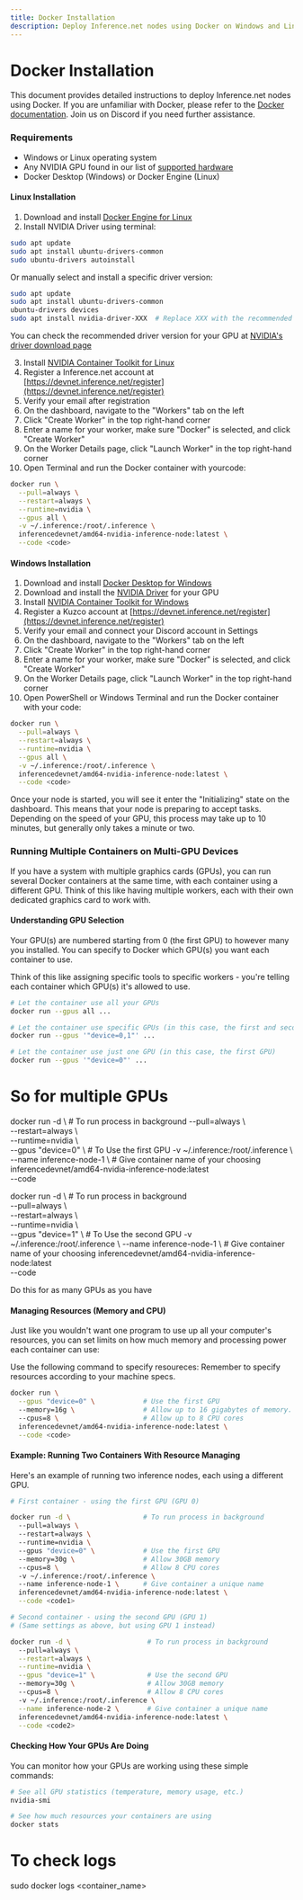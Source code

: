 ```yaml
---
title: Docker Installation
description: Deploy Inference.net nodes using Docker on Windows and Linux
---
```


# Docker Installation

This document provides detailed instructions to deploy Inference.net nodes using Docker. If you are unfamiliar with Docker, please refer to the [Docker documentation](https://docs.docker.com/get-started/). Join us on Discord if you need further assistance.

### Requirements
 - Windows or Linux operating system
 - Any NVIDIA GPU found in our list of [supported hardware](/getting-started/hardware)
 - Docker Desktop (Windows) or Docker Engine (Linux)

#### Linux Installation
1. Download and install [Docker Engine for Linux](https://docs.docker.com/engine/install/ubuntu/)
2. Install NVIDIA Driver using terminal:
```bash
sudo apt update
sudo apt install ubuntu-drivers-common
sudo ubuntu-drivers autoinstall
```

Or manually select and install a specific driver version:
```bash
sudo apt update
sudo apt install ubuntu-drivers-common
ubuntu-drivers devices
sudo apt install nvidia-driver-XXX  # Replace XXX with the recommended version number
```
   You can check the recommended driver version for your GPU at [NVIDIA's driver download page](https://www.nvidia.com/download/index.aspx)

3. Install [NVIDIA Container Toolkit for Linux](https://docs.nvidia.com/datacenter/cloud-native/container-toolkit/install-guide.html#docker)
4. Register a Inference.net account at [https://devnet.inference.net/register](https://devnet.inference.net/register)
5. Verify your email after registration
6. On the dashboard, navigate to the "Workers" tab on the left
7. Click "Create Worker" in the top right-hand corner
8. Enter a name for your worker, make sure "Docker" is selected, and click "Create Worker"
9. On the Worker Details page, click "Launch Worker" in the top right-hand corner
10. Open Terminal and run the Docker container with yourcode:
```bash
docker run \
  --pull=always \
  --restart=always \
  --runtime=nvidia \
  --gpus all \
  -v ~/.inference:/root/.inference \
  inferencedevnet/amd64-nvidia-inference-node:latest \
  --code <code>
```

#### Windows Installation
1. Download and install [Docker Desktop for Windows](https://www.docker.com/products/docker-desktop)
2. Download and install the [NVIDIA Driver](https://www.nvidia.com/download/index.aspx) for your GPU
3. Install [NVIDIA Container Toolkit for Windows](https://docs.nvidia.com/datacenter/cloud-native/container-toolkit/install-guide.html#docker)
4. Register a Kuzco account at [https://devnet.inference.net/register](https://devnet.inference.net/register)
5. Verify your email and connect your Discord account in Settings
6. On the dashboard, navigate to the "Workers" tab on the left
7. Click "Create Worker" in the top right-hand corner
8. Enter a name for your worker, make sure "Docker" is selected, and click "Create Worker"
9. On the Worker Details page, click "Launch Worker" in the top right-hand corner
10. Open PowerShell or Windows Terminal and run the Docker container with your code:
```bash
docker run \
  --pull=always \
  --restart=always \
  --runtime=nvidia \
  --gpus all \
  -v ~/.inference:/root/.inference \
  inferencedevnet/amd64-nvidia-inference-node:latest \
  --code <code>
```

Once your node is started, you will see it enter the "Initializing" state on the dashboard. This means that your node is preparing to accept tasks. Depending on the speed of your GPU, this process may take up to 10 minutes, but generally only takes a minute or two.


### Running Multiple Containers on Multi-GPU Devices

If you have a system with multiple graphics cards (GPUs), you can run several Docker containers at the same time, with each container using a different GPU. Think of this like having multiple workers, each with their own dedicated graphics card to work with.

#### Understanding GPU Selection

Your GPU(s) are numbered starting from 0 (the first GPU) to however many you installed. You can specify to Docker which GPU(s) you want each container to use.

Think of this like assigning specific tools to specific workers - you're telling each container which GPU(s) it's allowed to use.



```bash
# Let the container use all your GPUs
docker run --gpus all ...

# Let the container use specific GPUs (in this case, the first and second GPU)
docker run --gpus '"device=0,1"' ...

# Let the container use just one GPU (in this case, the first GPU)
docker run --gpus '"device=0"' ...
```
# So for multiple GPUs 

docker run -d \                  # To run process in background
  --pull=always \               
  --restart=always \             
  --runtime=nvidia \             
  --gpus "device=0" \            # To Use the first GPU
  -v ~/.inference:/root/.inference \ 
  --name inference-node-1 \      # Give container name of your choosing
  inferencedevnet/amd64-nvidia-inference-node:latest \
  --code <code1>                


docker run -d \                  # To run process in background  
  --pull=always \               
  --restart=always \             
  --runtime=nvidia \             
  --gpus "device=1" \            # To Use the second GPU
  -v ~/.inference:/root/.inference \ 
  --name inference-node-1 \      # Give container name of your choosing
  inferencedevnet/amd64-nvidia-inference-node:latest \
  --code <code1>                

Do this for as many GPUs as you have


#### Managing Resources (Memory and CPU)

Just like you wouldn't want one program to use up all your computer's resources, you can set limits on how much memory and processing power each container can use:

Use the following command to specify resoureces: Remember to specify resources according to your machine specs.

```bash
docker run \
  --gpus "device=0" \            # Use the first GPU
  --memory=16g \                 # Allow up to 16 gigabytes of memory.  Note:Recommended minimum memory space is 30 gigabytes
  --cpus=8 \                     # Allow up to 8 CPU cores
  inferencedevnet/amd64-nvidia-inference-node:latest \
  --code <code>
```

#### Example: Running Two Containers With Resource Managing

Here's an example of running two inference nodes, each using a different GPU. 

```bash
# First container - using the first GPU (GPU 0)

docker run -d \                  # To run process in background
  --pull=always \                
  --restart=always \            
  --runtime=nvidia \             
  --gpus "device=0" \            # Use the first GPU
  --memory=30g \                 # Allow 30GB memory
  --cpus=8 \                     # Allow 8 CPU cores
  -v ~/.inference:/root/.inference \ 
  --name inference-node-1 \      # Give container a unique name
  inferencedevnet/amd64-nvidia-inference-node:latest \
  --code <code1>                 

# Second container - using the second GPU (GPU 1)
# (Same settings as above, but using GPU 1 instead)

docker run -d \                   # To run process in background
  --pull=always \
  --restart=always \
  --runtime=nvidia \
  --gpus "device=1" \             # Use the second GPU
  --memory=30g \                  # Allow 30GB memory 
  --cpus=8 \                      # Allow 8 CPU cores
  -v ~/.inference:/root/.inference \
  --name inference-node-2 \       # Give container a unique name
  inferencedevnet/amd64-nvidia-inference-node:latest \
  --code <code2>
```

#### Checking How Your GPUs Are Doing

You can monitor how your GPUs are working using these simple commands:

```bash
# See all GPU statistics (temperature, memory usage, etc.)
nvidia-smi

# See how much resources your containers are using
docker stats
```

# To check logs 
sudo docker logs <container_name>
```





